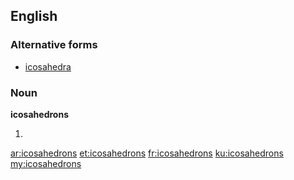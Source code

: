 ==English==

===Alternative forms===
* [[icosahedra]]

===Noun===
'''icosahedrons'''

# {{plural of|[[icosahedron]]}}

[[ar:icosahedrons]]
[[et:icosahedrons]]
[[fr:icosahedrons]]
[[ku:icosahedrons]]
[[my:icosahedrons]]
